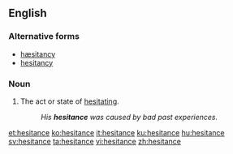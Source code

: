 ==English==

===Alternative forms===
* [[hæsitancy]] {{qualifier|archaic}}
* [[hesitancy]]

===Noun===
{{en-noun|~}}

# The act or state of [[hesitate|hesitating]].
#: ''His '''hesitance''' was caused by bad past experiences.''

[[et:hesitance]]
[[ko:hesitance]]
[[it:hesitance]]
[[ku:hesitance]]
[[hu:hesitance]]
[[sv:hesitance]]
[[ta:hesitance]]
[[vi:hesitance]]
[[zh:hesitance]]